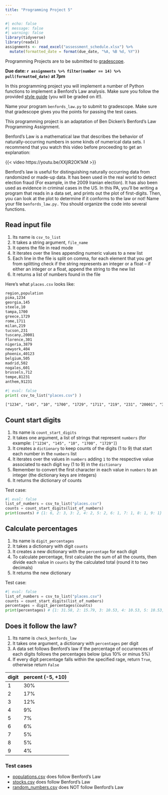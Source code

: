 ```yaml
---
title: "Programming Project 5"
---
```


```r
#| echo: false
#| message: false
#| warning: false
library(tidyverse)
library(readxl)
assignments <- read_excel("assessment_schedule.xlsx") %>% 
  mutate(formatted_date = format(due_date, "%A, %B %d, %Y"))
```

Programming Projects are to be submitted to [gradescope]().

**Due date: `r assignments %>% filter(number == 14) %>% pull(formatted_date)` at 7pm**

In this programming project you will implement a number of Python functions to implement a Benford's Law analysis. Make sure you follow the provided [style guide](https://adrianapicoral.com/csc-110/style.html) (you will be graded on it!).

Name your program `benfords_law.py` to submit to gradescope. Make sure that gradescope gives you the points for passing the test cases.

This programming project is an adaptation of Ben Dicken's Benford's Law Programming Assignment.

Benford's Law is a mathematical law that describes the behavior of naturally-occurring numbers in some kinds of numerical data sets. I recommend that you watch this video before proceeding to get an explanation:

{{< video https://youtu.be/XXjlR2OK1kM >}}

Benford's law is useful for distinguishing naturally occurring data from randomized or made-up data. It has been used in the real world to detect election fraud (For example, in the 2009 Iranian election). It has also been used as evidence in criminal cases in the US. In this PA, you'll be writing a program that reads in a data set, and prints out the plot of first-digits. Then, you can look at the plot to determine if it conforms to the law or not! Name your file `benfords_law.py.` You should organize the code into several functions.

## Read input file

1.  Its name is `csv_to_list`
2.  It takes a string argument, `file_name`
3.  It opens the file in read mode
4.  It iterates over the lines appending numeric values to a new list
5.  Each line in the file is split on comma, for each element that you get from splitting check if the string represents an integer or a float -- if either an integer or a float, append the string to the new list
6.  It returns a list of numbers found in the file

Here's what `places.csv` looks like:

```HTML
region,population
pima,1234
georgia,145
steele,10
tampa,1700
greece,1729
rome,1711
milan,219
tucson,231
tuscany,20001
florence,301
nigeria,3879
newyork,404
phoenix,40123
belgium,505
madrid,502
nogales,601
brussels,712
tempe,81231
anthem,91231
```

```python
#| eval: false
print( csv_to_list("places.csv") )
```

```HTML
["1234", "145", "10", "1700", "1729", "1711", "219", "231", "20001", "301", "3879", "404", "40123", "505", "502", "601", "712", "81231", "91231"]
```

## Count start digits

1.  Its name is `count_start_digits`
2.  It takes one argument, a list of strings that represent `numbers` (for example: `["1234", "145", "10", "1700", "1729"]`)
3.  It creates a `dictionary` to keep counts of the digits (1 to 9) that start each number in the `numbers` list
4.  It iterates over the values in `numbers` adding `1` to the respective value associated to each digit `key` (1 to 9) in the `dictionary`
5.  Remember to convert the first character in each value in `numbers` to an integer (the dictionary keys are integers)
6.  It returns the dictionary of counts

Test case:

```python
#| eval: false
list_of_numbers = csv_to_list("places.csv")
counts = count_start_digits(list_of_numbers)
print(counts) # {1: 6, 2: 3, 3: 2, 4: 2, 5: 2, 6: 1, 7: 1, 8: 1, 9: 1}
```

## Calculate percentages

1.  Its name is `digit_percentages`
2.  It takes a dictionary with digit `counts`
3.  It creates a new dictionary with the `percentage` for each digit
4.  To calculate percentage, first calculate the sum of all the counts, then divide each value in `counts` by the calculated total (round it to two decimals)
5.  It returns the new dictionary

Test case:

```python
#| eval: false
list_of_numbers = csv_to_list("places.csv")
counts = count_start_digits(list_of_numbers)
percentages = digit_percentages(counts)
print(percentages) # {1: 31.58, 2: 15.79, 3: 10.53, 4: 10.53, 5: 10.53, 6: 5.26, 7: 5.26, 8: 5.26, 9: 5.26}
```

## Does it follow the law?

1.  Its name is `check_benfords_law`
2.  It takes one argument, a dictionary with `percentages` per digit
3.  A data set follows Benford's law if the percentage of occurrences of each digits follows the percentages below (plus 10% or minus 5%)
4.  If every digit percentage falls within the specified rage, return `True`, otherwise return `False`

| digit | percent (-5, +10) |
|-------|-------------------|
| 1     | 30%               |
| 2     | 17%               |
| 3     | 12%               |
| 4     | 9%                |
| 5     | 7%                |
| 6     | 6%                |
| 7     | 5%                |
| 8     | 5%                |
| 9     | 4%                |

### Test cases

-   [populations.csv](data/populations.csv) does follow Benford's Law
-   [stocks.csv](data/stocks.csv) does follow Benford's Law
-   [random_numbers.csv](data/random_numbers.csv) does NOT follow Benford's Law
